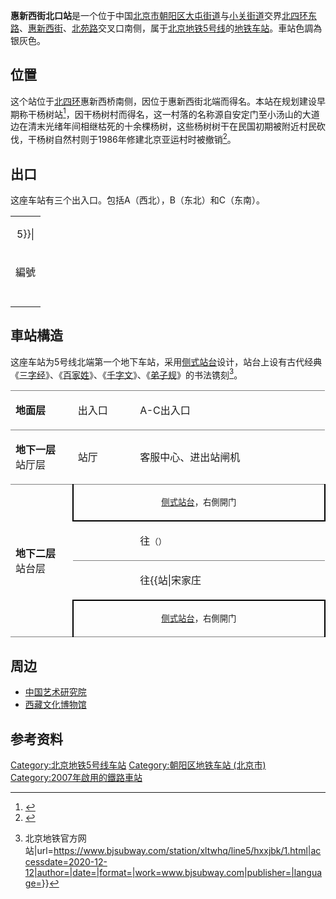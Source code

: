 {{NoteTA
|G1=Railway}}
{{Infobox station
|name = 惠新西街北口
|eng_name = Huixin Xijie Beikou<ref>{{cite web |title=JPG格式线路图下载 |url=https://www.bjsubway.com/jpg.html |website=北京地铁 |accessdate=2020-12-30 |archive-date=2021-01-02 |archive-url=https://web.archive.org/web/20210102164451/https://www.bjsubway.com/jpg.html |dead-url=no }}</ref>
|linecolour = {{北京地铁颜色|5}}
|image = Huixinxijiebeikou Station Platform 20181210.jpg
|caption = 惠新西街北口站站台，可见《弟子规》书法镌刻
|country = {{PRC}}
|borough = [[北京市|北京市]][[朝阳区_(北京市)|朝阳区]][[大屯街道_(北京市)|大屯街道]]与[[小关街道|小关街道]]交界
|address = [[北京四环路|北四环东路]]、[[惠新西街|惠新西街]]、[[北苑路_(北京)|北苑路]]交叉口南侧
|coordinates = {{Coord|39.987863|116.417047|type:railwaystation_region:CN-11_source:GoogleMaps|display=inline,title}}
|elevation = 
|operator = [[北京市地铁运营有限公司|北京市地铁运营有限公司]]
|lines = {{北京地铁线路名|5|SL}}
|distance = 
|platform = 2座[[侧式站台|侧式站台]]
|tracks = 2条
|connections = 公交站：安慧桥东、惠新西街北口
|structure = 地下车站
|hall = 分离式站厅
|code = 
|depth = 
|levels = 
|interchange = 
|exits = 3個
|architect = 
|architectural_style = 
|colour = 银灰色
|type = 
|status = 运营中
|zone = 
|classification = 
|website = 
|built = 
|opened = 2007年10月7日
|former = 干杨树站
|pass_year = 
|passengers = 
|pass_system = 
|pass_rank = 
|mpassengers = 
|trains = 
|first = {{北京地铁线路名|5|S}}
:往{{北京地铁起讫站|5|L}}：05:52
:往{{北京地铁起讫站|5|R}}：05:17
|last = {{北京地铁线路名|5|S}}
:往{{北京地铁起讫站|5|L}}：23:43
:往{{北京地铁起讫站|5|R}}：23:05
|adjacent = {{adjacent stations|system=北京地铁|line=5|left=大屯路东|right=惠新西街南口|note-left=1.838km|note-mid=距离[[天通苑北站|天通苑北]]10.877km|note-right=1.122km}}
|route_map =  {{Routemap|inline=yes|map=
uSTRf\uSTRg~~ ~~{{rmr|Licon=U|{{stl|北京地铁|大屯路东}}}}
utSTRa\utSTRa 
utSTR+BSr\utSTR+BSl
utSTR+BSr\utSTR+BSl
utSTRf\utSTRg~~ ~~{{rmr|Licon=D|{{stl|北京地铁|惠新西街南口}}}}
}}
}}
'''惠新西街北口站'''是一个位于中国[[北京市|北京市]][[朝阳区_(北京市)|朝阳区]][[大屯街道_(北京市)|大屯街道]]与[[小关街道|小关街道]]交界[[北京四环路|北四环东路]]、[[惠新西街|惠新西街]]、[[北苑路_(北京)|北苑路]]交叉口南侧，属于[[北京地铁|北京地铁]][[北京地铁5号线|5号线]]的[[地铁车站|地铁车站]]。車站色調為银灰色。

==位置==
这个站位于[[北京四环路|北四环]]惠新西桥南侧，因位于惠新西街北端而得名。本站在规划建设早期称干杨树站<ref>{{cite news|url=http://ent.sina.com.cn/x/2005-11-12/0256893932.html|title=地铁5号线昨开始全线铺轨|work=[[北京娱乐信报|北京娱乐信报]]|date=2005-11-12|accessdate=2021-09-13|archive-date=2021-09-13|archive-url=https://web.archive.org/web/20210913044852/http://ent.sina.com.cn/x/2005-11-12/0256893932.html|dead-url=no}}</ref>，因干杨树村而得名，这一村落的名称源自安定门至小汤山的大道边在清末光绪年间相继枯死的十余棵杨树，这些杨树树干在民国初期被附近村民砍伐，干杨树自然村则于1986年修建北京亚运村时被撤销<ref name="hlp">{{Cite book|title=北京地铁站名掌故|last=户力平|publisher=东方出版社|year=2020|isbn=978-7-5207-1180-7|location=北京|pages=95}}</ref>。

==出口==
这座车站有三个出入口。包括A（西北），B（东北）和C（东南）。
{| class="wikitable"
| colspan="5" align="center" bgcolor={{北京地铁颜色|5}}|
|-
! 編號
! 指示
! 建議前往的目的地
! 图片
! 无障碍设施
|-
|{{港鐵出口|A}}
|北四环东路（南侧）
|公交惠新西街站、安徽大厦、西藏大厦、亚运村、安慧里
|[[File:Exit_A_of_Huixin_Xijie_Beikou_Station_(20210220174426).jpg|150px]]
|{{n/a}}
|-
|{{港鐵出口|B}}
|北四环东路（南侧）
|惠新西街小区、千鹤家园、中国听力语言康复研究中心、干杨树、北京联合大学
|[[File:Exit_B_of_Huixin_Xijie_Beikou_Station_(20210220174821).jpg|150px]]
|{{n/a}}
|-
|{{港鐵出口|C|附=輪}}
|惠新西街（东侧）
|公交惠新西街北口站、蓝珏苑
|[[File:Exit_C_of_Huixin_Xijie_Beikou_Station_(20210220174132).jpg|150px]]
|[[File:Barrier-free_facilities_at_Exit_C_of_Beijing_Subway_Huixinxijie_Beikou_Station.jpg|150px]]
|-
| colspan="5" bgcolor="#EEEEEE" |{{港鐵出口|註=輪}}
|}

== 車站構造 ==
这座车站为5号线北端第一个地下车站，采用[[侧式站台|侧式站台]]设计，站台上设有古代经典《[[三字经|三字经]]》、《[[百家姓|百家姓]]》、《[[千字文|千字文]]》、《[[弟子规|弟子规]]》的书法镌刻<ref>{{Cite web|title=惠新西街北口站文化墙 {{!}} 北京地铁官方网站|url=https://www.bjsubway.com/station/xltwhq/line5/hxxjbk/1.html|accessdate=2020-12-12|author=|date=|format=|work=www.bjsubway.com|publisher=|language=}}</ref>。
{|cellspacing=0 cellpadding=3
|style="border-top:solid 1px gray;border-bottom:solid 1px gray;" width=100|'''地面层'''
|style="border-top:solid 1px gray;border-bottom:solid 1px gray;" width=100|出入口
|style="border-top:solid 1px gray;border-bottom:solid 1px gray;" width=350|A-C出入口
|-
|style="border-bottom:solid 1px gray;"|'''地下一层'''<br />站厅层
|style="border-bottom:solid 1px gray;"|站厅
|style="border-bottom:solid 1px gray;"|客服中心、进出站闸机
|-
|style="border-bottom:solid 1px gray;" rowspan=4|'''地下二层'''<br />站台层
|style="border-right:solid 2px black;border-left:solid 2px black;border-bottom:solid 2px black;" colspan=2|<center><small>[[侧式站台|侧式站台]]，右側開门</small></center>
|-
|style="border-bottom:solid 1px gray;"|{{arrow|L}}
|style="border-bottom:solid 1px gray;"|{{北京地铁线路名|5|c}}往{{站|天通苑北}}<small>（{{站|大屯路东}}）</small>
|-
|{{arrow|R}}
|{{北京地铁线路名|5|c}}往{{站|宋家庄||北京市}}<small>（{{站|惠新西街南口}}）</small>
|-
|style="border-right:solid 2px black;border-left:solid 2px black;border-top:solid 2px black;border-bottom:solid 1px gray;" colspan=2|<center><small>[[侧式站台|侧式站台]]，右側開门</small></center>
|}

==周边==
*[[中国艺术研究院|中国艺术研究院]]
*[[西藏文化博物馆|西藏文化博物馆]]

== 参考资料 ==
{{reflist}}
{{commonscat|Huixinxijie Beikou Station}}

{{北京地鐵5號線}}

[[Category:北京地铁5号线车站|Category:北京地铁5号线车站]]
[[Category:朝阳区地铁车站_(北京市)|Category:朝阳区地铁车站 (北京市)]]
[[Category:2007年啟用的鐵路車站|Category:2007年啟用的鐵路車站]]